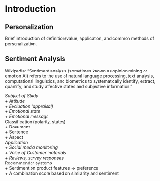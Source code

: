 <!--
This is for including Chapter 1.  Notice that it's also good practice to name your chunk.  This will help you debug potential issues as you knit.  The chunk above is called intro and the one below is called chapter1.  Feel free to change the name of the Rmd file as you wish, but don't forget to change it here from chap1.Rmd.
-->

<!--
The {#rmd-basics} text after the chapter declaration will allow us to link throughout the document back to the beginning of Chapter 1.  These labels will automatically be generated (if not specified) by changing the spaces to hyphens and capital letters to lowercase.  Look for the reference to this label at the beginning of Chapter 2.
-->

# Introduction {#intro}

## Personalization  

Brief introduction of definition/value, application, and common methods of personalization.

## Sentiment Analysis

Wikipedia: “Sentiment analysis (sometimes known as opinion mining or emotion AI) refers to the use of natural language processing, text analysis, computational linguistics, and biometrics to systematically identify, extract, quantify, and study affective states and subjective information.”  

*Subject of Study  
    + Attitude  
    + Evaluation (appraisal)  
    + Emotional state  
    + Emotional message  
*Classification (polarity, states)  
    + Document  
    + Sentence  
    + Aspect  
*Application   
    + Social media monitoring  
    + Voice of Customer materials  
    + Reviews, survey responses  
*Recommender systems  
    + Sentiment on product features → preference  
    + A combination score based on similarity and sentiment   